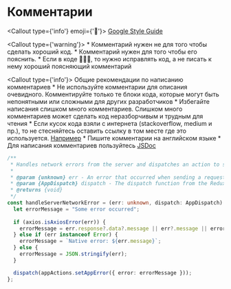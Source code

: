 
# Комментарии
<Callout type={'info'} emoji={'🔗'}>
    [Google Style Guide](https://google.github.io/styleguide/tsguide.html#comments-documentation)
</Callout>

<Callout type={'warning'}>
    * Комментарий нужен не для того чтобы сделать хороший код.
    * Комментарий нужен для того чтобы его пояснить.
    * Если в коде 💩💩💩, то нужно исправлять код, а не писать к нему хороший поясняющий комментарий
</Callout>

<Callout type={'info'}>
    Общие рекомендации по написанию комментариев
    * Не используйте комментарии для описания очевидного. Комментируйте только те блоки кода, которые могут быть непонятными или сложными для других разработчиков
    * Избегайте написания слишком много комментариев. Слишком много комментариев может сделать код неразборчивым и трудным для чтения
    * Если кусок кода взяли с интернета (stackoverflow, medium и пр.), то не стесняйтесь оставить ссылку в том месте где это используется.
    [Например](https://stackoverflow.com/questions/35547835/how-to-create-txt-file-in-javascript/35548142#35548142)
    * Пишите комментарии на английском языке
    * Для написания комментариев пользуйтесь [JSDoc](https://jsdoc.app/)
</Callout>

```ts showLineNumbers filename="handleServerNetworkError.ts"
/**
 * Handles network errors from the server and dispatches an action to set the app error.
 *
 * @param {unknown} err - An error that occurred when sending a request to the server.
 * @param {AppDispatch} dispatch - The dispatch function from the Redux store.
 * @returns {void}
 */
const handleServerNetworkError = (err: unknown, dispatch: AppDispatch): void => {
  let errorMessage = "Some error occurred";
  
  if (axios.isAxiosError(err)) {
    errorMessage = err.response?.data?.message || err?.message || errorMessage;
  } else if (err instanceof Error) {
    errorMessage = `Native error: ${err.message}`;
  } else {
    errorMessage = JSON.stringify(err);
  }

  dispatch(appActions.setAppError({ error: errorMessage }));
};

```
